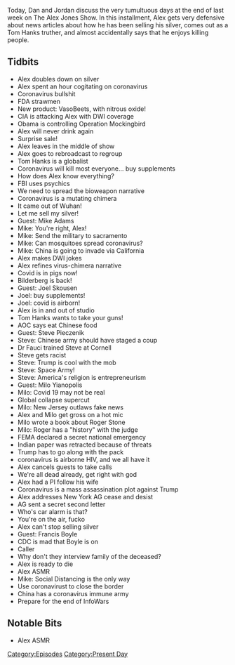 {{Episode
    | title             = March 11-13, 2020
    | caption           = [https://knowledgefight.libsyn.com/knowledge-fight-march-11-13-2020 Listen to this episode on Libsyn]
    | episodeNumber     = 408
    | length            = 03:24:27
    | airDate           = March 16, 2020
    | coverageStartDate = March 11, 2020
    | coverageEndDate   = March 13, 2020
    | episodeType       = [[:Category:Present Day|Present Day]]
    | appearance        = [[Tom Hanks]], [[Mike Adams]], [[Joel Skousen]], [[Alexandria Ocasio-Cortez]], [[Steve Pieczenik]], [[Anthony Fauci]], [[Milo Yianopolis]], [[Roger Stone]], [[Francis Boyle]]
    | previousEpisode   = [[407: March 5-10, 2020]]
    | nextEpisode       = [[409: The Lionel Countdown]]
}}

{{Stub}}

Today, Dan and Jordan discuss the very tumultuous days at the end of last week on The Alex Jones Show. In this installment, Alex gets very defensive about news articles about how he has been selling his silver, comes out as a Tom Hanks truther, and almost accidentally says that he enjoys killing people.

==Tidbits==

*Alex doubles down on silver
*Alex spent an hour cogitating on coronavirus
*Coronavirus bullshit
*FDA strawmen
*New product: VasoBeets, with nitrous oxide!
*CIA is attacking Alex with DWI coverage
*Obama is controlling Operation Mockingbird
*Alex will never drink again
*Surprise sale!
*Alex leaves in the middle of show
*Alex goes to rebroadcast to regroup
*Tom Hanks is a globalist
*Coronavirus will kill most everyone... buy supplements
*How does Alex know everything?
*FBI uses psychics
*We need to spread the bioweapon narrative
*Coronavirus is a mutating chimera
*It came out of Wuhan!
*Let me sell my silver!
*Guest: Mike Adams
*Mike: You're right, Alex!
*Mike: Send the military to sacramento
*Mike: Can mosquitoes spread coronavirus?
*Mike: China is going to invade via California
*Alex makes DWI jokes
*Alex refines virus-chimera narrative
*Covid is in pigs now!
*Bilderberg is back!
*Guest: Joel Skousen
*Joel: buy supplements!
*Joel: covid is airborn!
*Alex is in and out of studio
*Tom Hanks wants to take your guns!
*AOC says eat Chinese food
*Guest: Steve Pieczenik
*Steve: Chinese army should have staged a coup
*Dr Fauci trained Steve at Cornell
*Steve gets racist
*Steve: Trump is cool with the mob
*Steve: Space Army!
*Steve: America's religion is entrepreneurism
*Guest: Milo Yianopolis
*Milo: Covid 19 may not be real
*Global collapse supercut
*Milo: New Jersey outlaws fake news
*Alex and Milo get gross on a hot mic
*Milo wrote a book about Roger Stone
*Milo: Roger has a "history" with the judge
*FEMA declared a secret national emergency
*Indian paper was retracted because of threats
*Trump has to go along with the pack
*coronavirus is airborne HIV, and we all have it
*Alex cancels guests to take calls
*We're all dead already, get right with god
*Alex had a PI follow his wife
*Coronavirus is a mass assassination plot against Trump
*Alex addresses New York AG cease and desist
*AG sent a secret second letter
*Who's car alarm is that?
*You're on the air, fucko
*Alex can't stop selling silver
*Guest: Francis Boyle
*CDC is mad that Boyle is on
*Caller
*Why don't they interview family of the deceased?
*Alex is ready to die
*Alex ASMR
*Mike: Social Distancing is the only way
*Use coronavirust to close the border
*China has a coronavirus immune army
*Prepare for the end of InfoWars

==Notable Bits==

*Alex ASMR

[[Category:Episodes]]
[[Category:Present Day]]